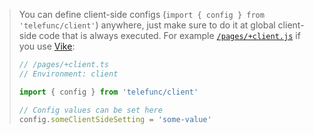 > You can define client-side configs (`import { config } from 'telefunc/client'`) anywhere, just make sure to do it at global client-side code that is always executed. For example [`/pages/+client.js`](https://vike.dev/client) if you use [Vike](https://vike.dev/):
> ```ts
> // /pages/+client.ts
> // Environment: client
>
> import { config } from 'telefunc/client'
>
> // Config values can be set here
> config.someClientSideSetting = 'some-value'
> ```
